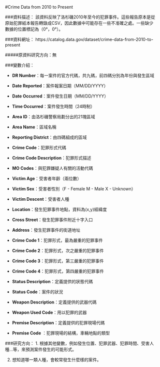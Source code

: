 #Crime Data from 2010 to Present

###資料描述：
該資料反映了洛杉磯2010年至今的犯罪事件。這些報告原本是從原始犯罪紙本報告轉錄成CSV，因此數據中可能存在一些不准確之處。一些缺少數據的位置標記為（0°，0°）。

###資料網址：
https://catalog.data.gov/dataset/crime-data-from-2010-to-present

#####原資料研究方向：無

###變數介紹：

* <strong>DR Number</strong>：每一案件的官方代碼，共九碼，前四碼分別為年份與發生區域

* <strong>Date Reported</strong>：案件報案日期（MM/DD/YYYY）

* <strong>Date Occurred</strong>：案件發生日期（MM/DD/YYYY）

* <strong>Time Occurred</strong>：案件發生時間（24時制）

* <strong>Area ID</strong>：由洛杉磯警察局劃分出的21塊區域

* <strong>Area Name</strong>：區域名稱

* <strong>Reporting District</strong>：由四碼組成的區域

* <strong>Crime Code</strong>：犯罪形式代碼

* <strong>Crime Code Description</strong>：犯罪形式描述

* <strong>MO Codes</strong>：與犯罪嫌疑人有關的活動代碼

* <strong>Victim Age</strong>：受害者年齡（兩位數）

* <strong>Victim Sex</strong>：受害者性別（F - Female M - Male X - Unknown）

* <strong>Victim Descent</strong>：受害者人種

* <strong>Location</strong>：發生犯罪事件地點，資料為(x,y)經緯度

* <strong>Cross Street</strong>：發生犯罪事件附近十字入口

* <strong>Address</strong>：發生犯罪事件的街道地址

* <strong>Crime Code 1</strong>：犯罪形式，最為嚴重的犯罪事件

* <strong>Crime Code 2</strong>：犯罪形式，次之嚴重的犯罪事件

* <strong>Crime Code 3</strong>：犯罪形式，第三嚴重的犯罪事件

* <strong>Crime Code 4</strong>：犯罪形式，第四嚴重的犯罪事件

* <strong>Status Description</strong>：定義提供的狀態代碼

* <strong>Status Code</strong>：案件的狀況

* <strong>Weapon Description</strong>：定義提供的武器代碼

* <strong>Weapon Used Code</strong>：用以犯罪的武器

* <strong>Premise Description</strong>：定義提供的犯罪現場代碼

* <strong>Premise Code</strong> ：犯罪現場的結構，車輛地點的類型

###研究方向：
1. 根據其他變數，例如發生位置、犯罪武器、犯罪時間、受害人種...等，來預測案件發生的可能形式。

2. 想知道哪一類人種，會較常發生什麼樣的案件。


